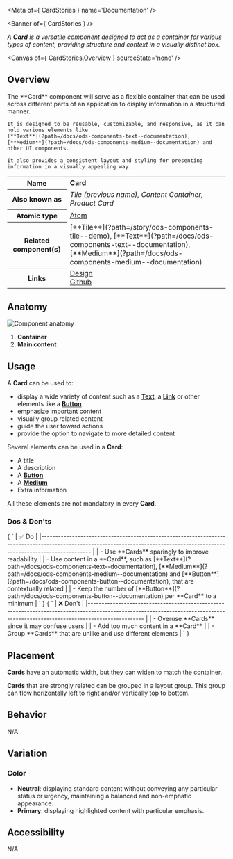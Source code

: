 
<Meta of={ CardStories } name='Documentation' />

<Banner of={ CardStories } />

_A **Card** is a versatile component designed to act as a container for various types of content, providing structure and context in a visually distinct box._

<Canvas of={ CardStories.Overview } sourceState='none' />

## Overview
<div>
  <div id='description'>
    The **Card** component will serve as a flexible container that can be used across different parts of an application
    to display information in a structured manner.

    It is designed to be reusable, customizable, and responsive, as it can hold various elements like
    [**Text**](?path=/docs/ods-components-text--documentation),
    [**Medium**](?path=/docs/ods-components-medium--documentation) and other UI components.

    It also provides a consistent layout and styling for presenting information in a visually appealing way.
  </div>

  <table>
    <tbody>
    <tr>
      <th scope="row">Name</th>
      <td><strong>Card</strong></td>
    </tr>
    <tr>
      <th scope="row">Also known as</th>
      <td><em>Tile (previous name), Content Container, Product Card</em></td>
    </tr>
    <tr>
      <th scope="row">Atomic type</th>
      <td>
        <a href='https://atomicdesign.bradfrost.com/chapter-2/#atoms'>Atom<OdsIcon
          name={ ODS_ICON_NAME.externalLink }
          style={ { fontSize: '.7rem', paddingLeft: '.3rem', paddingRight: '.2rem' } }></OdsIcon></a>
      </td>
    </tr>
    <tr>
      <th scope="row">Related component(s)</th>
      <td>
        [**Tile**](?path=/story/ods-components-tile--demo),
        [**Text**](?path=/docs/ods-components-text--documentation),
        [**Medium**](?path=/docs/ods-components-medium--documentation)
      </td>
    </tr>
    <tr>
      <th scope="row">Links</th>
      <td>
        <a href='https://www.figma.com/proto/tIKzHa5KvHHyosgIgyBswB/Design-Tokens'>Design<OdsIcon
          name={ ODS_ICON_NAME.externalLink }
          style={ { fontSize: '.7rem', paddingLeft: '.3rem', paddingRight: '.2rem' } }></OdsIcon></a><br />
        <a href='https://github.com/ovh/design-system/tree/master/packages/components/src/card'>Github<OdsIcon
          name={ ODS_ICON_NAME.externalLink }
          style={ { fontSize: '.7rem', paddingLeft: '.3rem', paddingRight: '.2rem' } }></OdsIcon></a>
      </td>
    </tr>
    </tbody>
  </table>
</div>

## Anatomy

![Component anatomy](components/card/anatomy.png "Component anatomy")

1. **Container**
2. **Main content**

## Usage

A **Card** can be used to:

* display a wide variety of content such as a [**Text**](?path=/docs/ods-components-text--documentation), a [**Link**](?path=/docs/ods-components-link--documentation) or other elements like a [**Button**](?path=/docs/ods-components-button--documentation)
* emphasize important content
* visually group related content
* guide the user toward actions
* provide the option to navigate to more detailed content

Several elements can be used in a **Card**:

* A title
* A description
* A [**Button**](?path=/docs/ods-components-button--documentation)
* A [**Medium**](?path=/docs/ods-components-medium--documentation)
* Extra information

All these elements are not mandatory in every **Card**.

### Dos & Don'ts

<Markdown>
  { `
| ✅ Do                                                                                                                                                                                                                                                                                     |
|------------------------------------------------------------------------------------------------------------------------------------------------------------------------------                                                                                                           |
| - Use **Cards** sparingly to improve readability                                                                                                                                                                                                                                         |
| - Use content in a **Card**, such as [**Text**](?path=/docs/ods-components-text--documentation), [**Medium**](?path=/docs/ods-components-medium--documentation) and [**Button**](?path=/docs/ods-components-button--documentation), that are contextually related |
| - Keep the number of [**Button**](?path=/docs/ods-components-button--documentation) per **Card** to a minimum                                                                                                                                                                    |
` }
</Markdown>
<Markdown>
  { `
| ❌ Don't                                                                                                                                                                          |
|-------------------------------------------------------------------------------------------------------------------------------------------------------------------------------- |
| - Overuse **Cards** since it may confuse users                                                                                                                             |
| - Add too much content in a **Card**                                                                                                                                       |
| - Group **Cards** that are unlike and use different elements                                                                                                               |
` }
</Markdown>

## Placement

**Cards** have an automatic width, but they can widen to match the container.

**Cards** that are strongly related can be grouped in a layout group. This group can flow horizontally left to right and/or vertically top to bottom.

## Behavior

N/A

## Variation

### Color

- **Neutral**: displaying standard content without conveying any particular status or urgency, maintaining a balanced and non-emphatic appearance.
- **Primary**: displaying highlighted content with particular emphasis.

## Accessibility

N/A
